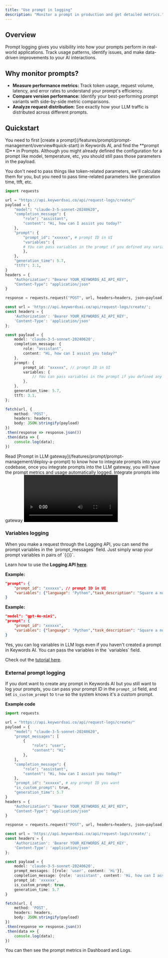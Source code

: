 ```yaml
---
title: "Use prompt in logging"
description: "Monitor a prompt in production and get detailed metrics."
---
```

## Overview
Prompt logging gives you visibility into how your prompts perform in real-world applications. Track usage patterns, identify issues, and make data-driven improvements to your AI interactions.

## Why monitor prompts?
- **Measure performance metrics:** Track token usage, request volume, latency, and error rates to understand your prompt's efficiency.
- **Compare version performance:** Identify your best-performing prompt variants with side-by-side metric comparisons.
- **Analyze request distribution:** See exactly how your LLM traffic is distributed across different prompts.

## Quickstart
<Note>
You need to first [create a prompt](/features/prompt/prompt-management/overview#quick-start) in Keywords AI, and find the **prompt ID** in Prompts.
</Note>

<Tabs>
<Tab title="Logging API">
Although you might already defined the configuration for a prompt like model, temperature, etc, you should still pass those parameters in the payload. 

You don't need to pass things like token-related parameters, we'll calculate them for you, but you need to pass time-related parameters like generation time, ttft, etc.
<CodeGroup>
```python Python {10-15}
import requests

url = "https://api.keywordsai.co/api/request-logs/create/"
payload = {
    "model": "claude-3-5-sonnet-20240620",
    "completion_message": {
        "role": "assistant",
        "content": "Hi, how can I assist you today?"
    },
    "prompt": {
        "prompt_id": "xxxxxx", # prompt ID in UI
        "variables": {
        # You can pass variables in the prompt if you defined any variables in the UI
        },
    },
    "generation_time": 5.7,
    "ttft": 3.1,
}
headers = {
    "Authorization": "Bearer YOUR_KEYWORDS_AI_API_KEY",
    "Content-Type": "application/json"
}

response = requests.request("POST", url, headers=headers, json=payload)
```

```typescript Typescript {13-18}
const url = 'https://api.keywordsai.co/api/request-logs/create/';
const headers = {
    'Authorization': 'Bearer YOUR_KEYWORDS_AI_API_KEY',
    'Content-Type': 'application/json'
};

const payload = {
    model: 'claude-3-5-sonnet-20240620',
    completion_message: {
        role: "assistant",
        content: "Hi, how can I assist you today?"
    },
    prompt: {
        prompt_id: "xxxxxx", // prompt ID in UI
        variables: {
            // You can pass variables in the prompt if you defined any variables in the UI
        },
    },
    generation_time: 5.7,
    ttft: 3.1,
};

fetch(url, {
    method: 'POST',
    headers: headers,
    body: JSON.stringify(payload)
})
.then(response => response.json())
.then(data => {
    console.log(data);
})
```

</CodeGroup>
</Tab>


<Tab title="LLM gateway">
Read [Prompt in LLM gateway](/features/prompt/prompt-management/deploy-a-prompt) to know how to integrate prompts into your codebase, once you integrate prompts into the LLM gateway, you will have the prompt metrics and usage automatically logged.

<Card title="Integrate prompts into gatway" href="/features/prompt/prompt-management/deploy-a-prompt">
Integrate prompts into gateway

</Card>
</Tab>

</Tabs>

<Frame>
<video   controls className="w-full aspect-video" src="https://keywordsai-static.s3.us-east-1.amazonaws.com/docs/prompt/prompt-monitor.mp4"></video>
</Frame>

### Variables logging

<Tabs>
<Tab title="Logging API">
When you make a request through the Logging API, you can send the prompt variables in the `prompt_messages` field. Just simply wrap your prompt variables in pairs of `{{}}`.

Learn how to use the **Logging API [here](/features/monitoring/logging-api)**.

**Example:**

```json
"prompt": {
    "prompt_id": "xxxxxx", // prompt ID in UI
    "variables": {"language": "Python","task_description": "Square a number", "specific_library": "math"}
}
```
</Tab>

<Tab title="LLM gateway">

**Example:**

```json
"model": "gpt-4o-mini",
"prompt": {
    "prompt_id": "xxxxxx",
    "variables": {"language": "Python","task_description": "Square a number", "specific_library": "math"}
}
```
</Tab>
</Tabs>

<Accordion title="Can I log variables in logs even if I haven't created a prompt in Keywords AI?">
Yes, you can log variables in LLM logs even if you haven't created a prompt in Keywords AI. You can pass the variables in the `variables` field.

Check out the [tutorial here](/features/monitoring/logging/log-prompt-variable).

</Accordion>

### External prompt logging
If you dont want to create any prompt in Keywords AI but you still want to log your prompts, you can pass your prompt ID in the `prompt_id` field, and set `is_custom_prompt` to `true` so the system knows it's a custom prompt.

**Example code**
<CodeGroup>
```python Logging API Python{16-17}
import requests

url = "https://api.keywordsai.co/api/request-logs/create/"
payload = {
    "model": "claude-3-5-sonnet-20240620",
    "prompt_messages": [
        {
            "role": "user",
            "content": "Hi"
        },
    ],
    "completion_message": {
        "role": "assistant",
        "content": "Hi, how can I assist you today?"
    },
    "prompt_id": "xxxxxx", # any prompt ID you want
    "is_custom_prompt": true,
    "generation_time": 5.7
}
headers = {
    "Authorization": "Bearer YOUR_KEYWORDS_AI_API_KEY",
    "Content-Type": "application/json"
}

response = requests.request("POST", url, headers=headers, json=payload)
```

```typescript Typescript {11-12}
const url = 'https://api.keywordsai.co/api/request-logs/create/';
const headers = {
    'Authorization': 'Bearer YOUR_KEYWORDS_AI_API_KEY',
    'Content-Type': 'application/json'
};

const payload = {
    model: 'claude-3-5-sonnet-20240620',
    prompt_messages: [{role: 'user', content: 'Hi'}],
    completion_message: {role: 'assistant', content: 'Hi, how can I assist you today?'},
    prompt_id: 'xxxxxx',
    is_custom_prompt: true,
    generation_time: 5.7
}

fetch(url, {
    method: 'POST',
    headers: headers,
    body: JSON.stringify(payload)
})
.then(response => response.json())
.then(data => {
    console.log(data);
})
```
</CodeGroup>

You can then see the prompt metrics in Dashboard and Logs.